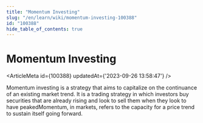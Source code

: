 ```yaml
---
title: "Momentum Investing"
slug: "/en/learn/wiki/momentum-investing-100388"
id: "100388"
hide_table_of_contents: true
---
```



# Momentum Investing

<ArticleMeta id={100388} updatedAt={'2023-09-26 13:58:47'} />
<div className='border-solid border-b border-t-0 my-4 border-[var(--ifm-color-gray-300)]' />

Momentum investing is a strategy that aims to capitalize on the continuance of an existing market trend. It is a trading strategy in which investors buy securities that are already rising and look to sell them when they look to have peakedMomentum, in markets, refers to the capacity for a price trend to sustain itself going forward.
